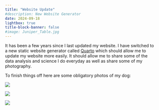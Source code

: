```yaml
---
title: "Website Update"
#description: New Website Generator
date: 2024-09-18
lightbox: true
title-block-banner: false 
#image: Juniper_Table.jpg
---
```

It has been a few years since I last updated my website. I have switched to a new static website generator called [Quarto](https://quarto.org) which should allow me to update my website more easily. It should allow me to share some of the data analysis and science I do everyday as well as share some of my photography.  

To finish things off here are some obligatory photos of my dog:

![](Juniper_Table.jpg){width=60%; group="my-gallery"}

 ![](Juniper_Running.jpg){width=60%, group="my-gallery"}
 
 ![](Juniper_Chair.jpg){width=60%, group="my-gallery"}
